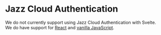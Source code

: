 # Jazz Cloud Authentication

We do not currently support using Jazz Cloud Authentication with Svelte.
We do have support for [React](/docs/react/authentication/jazz-cloud) and [vanilla JavaScript](/docs/vanilla/authentication/jazz-cloud).
